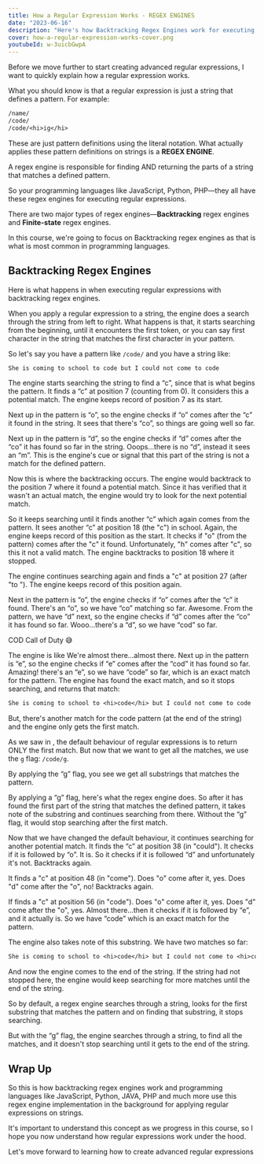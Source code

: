 ```yaml
---
title: How a Regular Expression Works - REGEX ENGINES
date: "2023-06-16"
description: "Here's how Backtracking Regex Engines work for executing regular expressions on a string"
cover: how-a-regular-expression-works-cover.png
youtubeId: w-3uicbGwpA
---
```


Before we move further to start creating advanced regular expressions, I want to quickly explain how a regular expression works.

What you should know is that a regular expression is just a string that defines a pattern. For example:

```txt
/name/
/code/
/code/<hi>ig</hi>
```

These are just pattern definitions using the literal notation. What actually applies these pattern definitions on strings is a **REGEX ENGINE**.

A regex engine is responsible for finding AND returning the parts of a string that matches a defined pattern.

So your programming languages like JavaScript, Python, PHP—they all have these regex engines for executing regular expressions.

There are two major types of regex engines—**Backtracking** regex engines and **Finite-state** regex engines.

In this course, we're going to focus on Backtracking regex engines as that is what is most common in programming languages.

## Backtracking Regex Engines

Here is what happens in when executing regular expressions with backtracking regex engines.

When you apply a regular expression to a string, the engine does a search through the string from left to right. What happens is that, it starts searching from the beginning, until it encounters the first token, or you can say first character in the string that matches the first character in your pattern.

So let's say you have a pattern like `/code/` and you have a string like:

```txt
She is coming to school to code but I could not come to code
```

The engine starts searching the string to find a “c”, since that is what begins the pattern. It finds a “c” at position 7 (counting from 0). It considers this a potential match. The engine keeps record of position 7 as its start.

Next up in the pattern is “o”, so the engine checks if “o” comes after the “c” it found in the string. It sees that there's “co”, so things are going well so far.

Next up in the pattern is “d”, so the engine checks if “d” comes after the “co” it has found so far in the string. Ooops…there is no “d”, instead it sees an “m”. This is the engine's cue or signal that this part of the string is not a match for the defined pattern.

Now this is where the backtracking occurs. The engine would backtrack to the position 7 where it found a potential match. Since it has verified that it wasn't an actual match, the engine would try to look for the next potential match.

So it keeps searching until it finds another “c” which again comes from the pattern. It sees another “c” at position 18 (the "c") in school. Again, the engine keeps record of this position as the start. It checks if "o" (from the pattern) comes after the "c" it found. Unfortunately, "h" comes after "c", so this it not a valid match. The engine backtracks to position 18 where it stopped.

The engine continues searching again and finds a "c" at position 27 (after "to "). The engine keeps record of this position again.

Next in the pattern is “o”, the engine checks if “o” comes after the “c” it found. There's an “o”, so we have “co” matching so far. Awesome. From the pattern, we have “d” next, so the engine checks if “d” comes after the “co” it has found so far. Wooo…there's a “d”, so we have “cod” so far.

COD Call of Duty 😅

The engine is like We're almost there…almost there. Next up in the pattern is “e”, so the engine checks if “e” comes after the “cod” it has found so far. Amazing! there's an “e”, so we have “code” so far, which is an exact match for the pattern. The engine has found the exact match, and so it stops searching, and returns that match:

```txt
She is coming to school to <hi>code</hi> but I could not come to code
```

But, there's another match for the code pattern (at the end of the string) and the engine only gets the first match.

As we saw in <CourseLink course='regex' path="flags" label='the flags lesson' />, the default behaviour of regular expressions is to return ONLY the first match. But now that we want to get all the matches, we use the `g` flag: `/code/g`.

By applying the “g” flag, you see we get all substrings that matches the pattern.

By applying a “g” flag, here's what the regex engine does. So after it has found the first part of the string that matches the defined pattern, it takes note of the substring and continues searching from there. Without the “g” flag, it would stop searching after the first match.

Now that we have changed the default behaviour, it continues searching for another potential match. It finds the “c” at position 38 (in "could"). It checks if it is followed by “o”. It is. So it checks if it is followed “d” and unfortunately it's not. Backtracks again.


It finds a "c" at position 48 (in "come"). Does "o" come after it, yes. Does "d" come after the "o", no! Backtracks again.


If finds a "c" at position 56 (in "code"). Does "o" come after it, yes. Does "d" come after the "o", yes. Almost there…then it checks if it is followed by “e”, and it actually is. So we have “code” which is an exact match for the pattern.

The engine also takes note of this substring. We have two matches so far:

```txt
She is coming to school to <hi>code</hi> but I could not come to <hi>code</hi>
```

And now the engine comes to the end of the string. If the string had not stopped here, the engine would keep searching for more matches until the end of the string.

So by default, a regex engine searches through a string, looks for the first substring that matches the pattern and on finding that substring, it stops searching.

But with the “g” flag, the engine searches through a string, to find all the matches, and it doesn't stop searching until it gets to the end of the string.

## Wrap Up

So this is how backtracking regex engines work and programming languages like JavaScript, Python, JAVA, PHP and much more use this regex engine implementation in the background for applying regular expressions on strings.

It's important to understand this concept as we progress in this course, so I hope you now understand how regular expressions work under the hood.

Let's move forward to learning how to create advanced regular expressions
